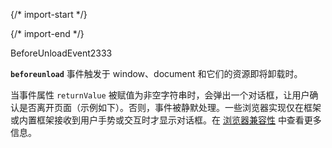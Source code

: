 
{/* import-start */}
  
{/* import-end */}
   
<STitle>
BeforeUnloadEvent2333
</STitle>

**`beforeunload`** 事件触发于 window、document 和它们的资源即将卸载时。

当事件属性 `returnValue` 被赋值为非空字符串时，会弹出一个对话框，让用户确认是否离开页面（示例如下）。否则，事件被静默处理。一些浏览器实现仅在框架或内置框架接收到用户手势或交互时才显示对话框。在 [<u>浏览器兼容性</u>](https://developer.mozilla.org/zh-CN/docs/Web/API/BeforeUnloadEvent#%E6%B5%8F%E8%A7%88%E5%99%A8%E5%85%BC%E5%AE%B9%E6%80%A7) 中查看更多信息。
